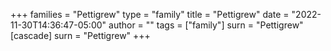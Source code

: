+++
families = "Pettigrew"
type = "family"
title = "Pettigrew"
date = "2022-11-30T14:36:47-05:00"
author = ""
tags = ["family"]
surn = "Pettigrew"
[cascade]
  surn = "Pettigrew"
+++
